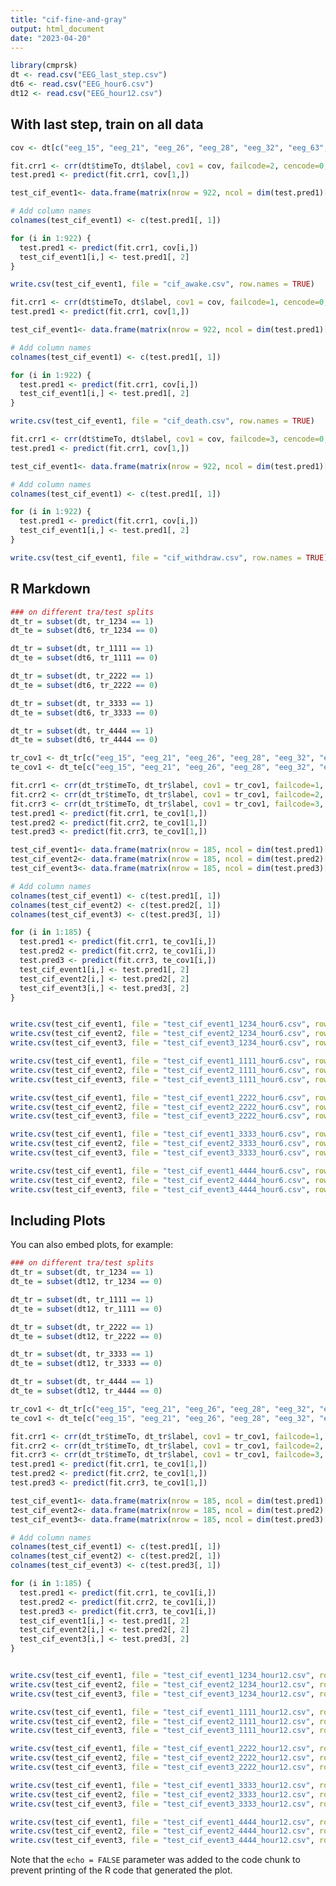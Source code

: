 ```yaml
---
title: "cif-fine-and-gray"
output: html_document
date: "2023-04-20"
---
```


```r
library(cmprsk)
dt <- read.csv("EEG_last_step.csv")
dt6 <- read.csv("EEG_hour6.csv")
dt12 <- read.csv("EEG_hour12.csv")
```


## With last step, train on all data
``` r
cov <- dt[c("eeg_15", "eeg_21", "eeg_26", "eeg_28", "eeg_32", "eeg_63", "sta_1", "sta_2", "sta_4", "sta_5", "sta_6", "sta_7", "sta_8", "sta_10", "sta_11", "sta_13", "sta_14", "sta_15", "sta_16", "sta_17", "sta_18", "sta_19", "sta_20", "sta_21", "sta_22", "sta_23", "sta_24", "sta_25", "sta_26", "sta_27", "sta_28", "sta_29", "sta_30", "sta_31", "sta_33", "sta_34", "sta_35", "sta_37", "sta_38", "sta_39", "sta_40", "sta_41", "sta_43", "sta_42", "sta_36", "sta_3", "eeg_14", "eeg_57", "eeg_37", "eeg_39")]

fit.crr1 <- crr(dt$timeTo, dt$label, cov1 = cov, failcode=2, cencode=0, maxiter=100, variance=TRUE)
test.pred1 <- predict(fit.crr1, cov[1,])

test_cif_event1<- data.frame(matrix(nrow = 922, ncol = dim(test.pred1)[1]))

# Add column names
colnames(test_cif_event1) <- c(test.pred1[, 1])

for (i in 1:922) {
  test.pred1 <- predict(fit.crr1, cov[i,])
  test_cif_event1[i,] <- test.pred1[, 2]
}

write.csv(test_cif_event1, file = "cif_awake.csv", row.names = TRUE)
```



``` r
fit.crr1 <- crr(dt$timeTo, dt$label, cov1 = cov, failcode=1, cencode=0, maxiter=100, variance=TRUE)
test.pred1 <- predict(fit.crr1, cov[1,])

test_cif_event1<- data.frame(matrix(nrow = 922, ncol = dim(test.pred1)[1]))

# Add column names
colnames(test_cif_event1) <- c(test.pred1[, 1])

for (i in 1:922) {
  test.pred1 <- predict(fit.crr1, cov[i,])
  test_cif_event1[i,] <- test.pred1[, 2]
}

write.csv(test_cif_event1, file = "cif_death.csv", row.names = TRUE)
```


``` r
fit.crr1 <- crr(dt$timeTo, dt$label, cov1 = cov, failcode=3, cencode=0, maxiter=100, variance=TRUE)
test.pred1 <- predict(fit.crr1, cov[1,])

test_cif_event1<- data.frame(matrix(nrow = 922, ncol = dim(test.pred1)[1]))

# Add column names
colnames(test_cif_event1) <- c(test.pred1[, 1])

for (i in 1:922) {
  test.pred1 <- predict(fit.crr1, cov[i,])
  test_cif_event1[i,] <- test.pred1[, 2]
}

write.csv(test_cif_event1, file = "cif_withdraw.csv", row.names = TRUE)
```

## R Markdown


```r
### on different tra/test splits
dt_tr = subset(dt, tr_1234 == 1)
dt_te = subset(dt6, tr_1234 == 0)

dt_tr = subset(dt, tr_1111 == 1)
dt_te = subset(dt6, tr_1111 == 0)

dt_tr = subset(dt, tr_2222 == 1)
dt_te = subset(dt6, tr_2222 == 0)

dt_tr = subset(dt, tr_3333 == 1)
dt_te = subset(dt6, tr_3333 == 0)

dt_tr = subset(dt, tr_4444 == 1)
dt_te = subset(dt6, tr_4444 == 0)

tr_cov1 <- dt_tr[c("eeg_15", "eeg_21", "eeg_26", "eeg_28", "eeg_32", "eeg_63", "sta_1", "sta_2", "sta_4", "sta_5", "sta_6", "sta_7", "sta_8", "sta_10", "sta_11", "sta_13", "sta_14", "sta_15", "sta_16", "sta_17", "sta_18", "sta_19", "sta_20", "sta_21", "sta_22", "sta_23", "sta_24", "sta_25", "sta_26", "sta_27", "sta_28", "sta_29", "sta_30", "sta_31", "sta_33", "sta_34", "sta_35", "sta_37", "sta_38", "sta_39", "sta_40", "sta_41", "sta_43", "sta_42", "sta_36", "sta_3", "eeg_14", "eeg_57", "eeg_37", "eeg_39")]
te_cov1 <- dt_te[c("eeg_15", "eeg_21", "eeg_26", "eeg_28", "eeg_32", "eeg_63", "sta_1", "sta_2", "sta_4", "sta_5", "sta_6", "sta_7", "sta_8", "sta_10", "sta_11", "sta_13", "sta_14", "sta_15", "sta_16", "sta_17", "sta_18", "sta_19", "sta_20", "sta_21", "sta_22", "sta_23", "sta_24", "sta_25", "sta_26", "sta_27", "sta_28", "sta_29", "sta_30", "sta_31", "sta_33", "sta_34", "sta_35", "sta_37", "sta_38", "sta_39", "sta_40", "sta_41", "sta_43", "sta_42", "sta_36", "sta_3", "eeg_14", "eeg_57", "eeg_37", "eeg_39")]

fit.crr1 <- crr(dt_tr$timeTo, dt_tr$label, cov1 = tr_cov1, failcode=1, cencode=0, maxiter=100, variance=TRUE)
fit.crr2 <- crr(dt_tr$timeTo, dt_tr$label, cov1 = tr_cov1, failcode=2, cencode=0, maxiter=100, variance=TRUE)
fit.crr3 <- crr(dt_tr$timeTo, dt_tr$label, cov1 = tr_cov1, failcode=3, cencode=0, maxiter=100, variance=TRUE)
test.pred1 <- predict(fit.crr1, te_cov1[1,])
test.pred2 <- predict(fit.crr2, te_cov1[1,])
test.pred3 <- predict(fit.crr3, te_cov1[1,])

test_cif_event1<- data.frame(matrix(nrow = 185, ncol = dim(test.pred1)[1]))
test_cif_event2<- data.frame(matrix(nrow = 185, ncol = dim(test.pred2)[1]))
test_cif_event3<- data.frame(matrix(nrow = 185, ncol = dim(test.pred3)[1]))

# Add column names
colnames(test_cif_event1) <- c(test.pred1[, 1])
colnames(test_cif_event2) <- c(test.pred2[, 1])
colnames(test_cif_event3) <- c(test.pred3[, 1])

for (i in 1:185) {
  test.pred1 <- predict(fit.crr1, te_cov1[i,])
  test.pred2 <- predict(fit.crr2, te_cov1[i,])
  test.pred3 <- predict(fit.crr3, te_cov1[i,])
  test_cif_event1[i,] <- test.pred1[, 2]
  test_cif_event2[i,] <- test.pred2[, 2]
  test_cif_event3[i,] <- test.pred3[, 2]
}


write.csv(test_cif_event1, file = "test_cif_event1_1234_hour6.csv", row.names = TRUE)
write.csv(test_cif_event2, file = "test_cif_event2_1234_hour6.csv", row.names = TRUE)
write.csv(test_cif_event3, file = "test_cif_event3_1234_hour6.csv", row.names = TRUE)

write.csv(test_cif_event1, file = "test_cif_event1_1111_hour6.csv", row.names = TRUE)
write.csv(test_cif_event2, file = "test_cif_event2_1111_hour6.csv", row.names = TRUE)
write.csv(test_cif_event3, file = "test_cif_event3_1111_hour6.csv", row.names = TRUE)

write.csv(test_cif_event1, file = "test_cif_event1_2222_hour6.csv", row.names = TRUE)
write.csv(test_cif_event2, file = "test_cif_event2_2222_hour6.csv", row.names = TRUE)
write.csv(test_cif_event3, file = "test_cif_event3_2222_hour6.csv", row.names = TRUE)

write.csv(test_cif_event1, file = "test_cif_event1_3333_hour6.csv", row.names = TRUE)
write.csv(test_cif_event2, file = "test_cif_event2_3333_hour6.csv", row.names = TRUE)
write.csv(test_cif_event3, file = "test_cif_event3_3333_hour6.csv", row.names = TRUE)

write.csv(test_cif_event1, file = "test_cif_event1_4444_hour6.csv", row.names = TRUE)
write.csv(test_cif_event2, file = "test_cif_event2_4444_hour6.csv", row.names = TRUE)
write.csv(test_cif_event3, file = "test_cif_event3_4444_hour6.csv", row.names = TRUE)


```

## Including Plots

You can also embed plots, for example:

```r
### on different tra/test splits
dt_tr = subset(dt, tr_1234 == 1)
dt_te = subset(dt12, tr_1234 == 0)

dt_tr = subset(dt, tr_1111 == 1)
dt_te = subset(dt12, tr_1111 == 0)

dt_tr = subset(dt, tr_2222 == 1)
dt_te = subset(dt12, tr_2222 == 0)

dt_tr = subset(dt, tr_3333 == 1)
dt_te = subset(dt12, tr_3333 == 0)

dt_tr = subset(dt, tr_4444 == 1)
dt_te = subset(dt12, tr_4444 == 0)

tr_cov1 <- dt_tr[c("eeg_15", "eeg_21", "eeg_26", "eeg_28", "eeg_32", "eeg_63", "sta_1", "sta_2", "sta_4", "sta_5", "sta_6", "sta_7", "sta_8", "sta_10", "sta_11", "sta_13", "sta_14", "sta_15", "sta_16", "sta_17", "sta_18", "sta_19", "sta_20", "sta_21", "sta_22", "sta_23", "sta_24", "sta_25", "sta_26", "sta_27", "sta_28", "sta_29", "sta_30", "sta_31", "sta_33", "sta_34", "sta_35", "sta_37", "sta_38", "sta_39", "sta_40", "sta_41", "sta_43", "sta_42", "sta_36", "sta_3", "eeg_14", "eeg_57", "eeg_37", "eeg_39")]
te_cov1 <- dt_te[c("eeg_15", "eeg_21", "eeg_26", "eeg_28", "eeg_32", "eeg_63", "sta_1", "sta_2", "sta_4", "sta_5", "sta_6", "sta_7", "sta_8", "sta_10", "sta_11", "sta_13", "sta_14", "sta_15", "sta_16", "sta_17", "sta_18", "sta_19", "sta_20", "sta_21", "sta_22", "sta_23", "sta_24", "sta_25", "sta_26", "sta_27", "sta_28", "sta_29", "sta_30", "sta_31", "sta_33", "sta_34", "sta_35", "sta_37", "sta_38", "sta_39", "sta_40", "sta_41", "sta_43", "sta_42", "sta_36", "sta_3", "eeg_14", "eeg_57", "eeg_37", "eeg_39")]

fit.crr1 <- crr(dt_tr$timeTo, dt_tr$label, cov1 = tr_cov1, failcode=1, cencode=0, maxiter=100, variance=TRUE)
fit.crr2 <- crr(dt_tr$timeTo, dt_tr$label, cov1 = tr_cov1, failcode=2, cencode=0, maxiter=100, variance=TRUE)
fit.crr3 <- crr(dt_tr$timeTo, dt_tr$label, cov1 = tr_cov1, failcode=3, cencode=0, maxiter=100, variance=TRUE)
test.pred1 <- predict(fit.crr1, te_cov1[1,])
test.pred2 <- predict(fit.crr2, te_cov1[1,])
test.pred3 <- predict(fit.crr3, te_cov1[1,])

test_cif_event1<- data.frame(matrix(nrow = 185, ncol = dim(test.pred1)[1]))
test_cif_event2<- data.frame(matrix(nrow = 185, ncol = dim(test.pred2)[1]))
test_cif_event3<- data.frame(matrix(nrow = 185, ncol = dim(test.pred3)[1]))

# Add column names
colnames(test_cif_event1) <- c(test.pred1[, 1])
colnames(test_cif_event2) <- c(test.pred2[, 1])
colnames(test_cif_event3) <- c(test.pred3[, 1])

for (i in 1:185) {
  test.pred1 <- predict(fit.crr1, te_cov1[i,])
  test.pred2 <- predict(fit.crr2, te_cov1[i,])
  test.pred3 <- predict(fit.crr3, te_cov1[i,])
  test_cif_event1[i,] <- test.pred1[, 2]
  test_cif_event2[i,] <- test.pred2[, 2]
  test_cif_event3[i,] <- test.pred3[, 2]
}


write.csv(test_cif_event1, file = "test_cif_event1_1234_hour12.csv", row.names = TRUE)
write.csv(test_cif_event2, file = "test_cif_event2_1234_hour12.csv", row.names = TRUE)
write.csv(test_cif_event3, file = "test_cif_event3_1234_hour12.csv", row.names = TRUE)

write.csv(test_cif_event1, file = "test_cif_event1_1111_hour12.csv", row.names = TRUE)
write.csv(test_cif_event2, file = "test_cif_event2_1111_hour12.csv", row.names = TRUE)
write.csv(test_cif_event3, file = "test_cif_event3_1111_hour12.csv", row.names = TRUE)

write.csv(test_cif_event1, file = "test_cif_event1_2222_hour12.csv", row.names = TRUE)
write.csv(test_cif_event2, file = "test_cif_event2_2222_hour12.csv", row.names = TRUE)
write.csv(test_cif_event3, file = "test_cif_event3_2222_hour12.csv", row.names = TRUE)

write.csv(test_cif_event1, file = "test_cif_event1_3333_hour12.csv", row.names = TRUE)
write.csv(test_cif_event2, file = "test_cif_event2_3333_hour12.csv", row.names = TRUE)
write.csv(test_cif_event3, file = "test_cif_event3_3333_hour12.csv", row.names = TRUE)

write.csv(test_cif_event1, file = "test_cif_event1_4444_hour12.csv", row.names = TRUE)
write.csv(test_cif_event2, file = "test_cif_event2_4444_hour12.csv", row.names = TRUE)
write.csv(test_cif_event3, file = "test_cif_event3_4444_hour12.csv", row.names = TRUE)
```

Note that the `echo = FALSE` parameter was added to the code chunk to prevent printing of the R code that generated the plot.
